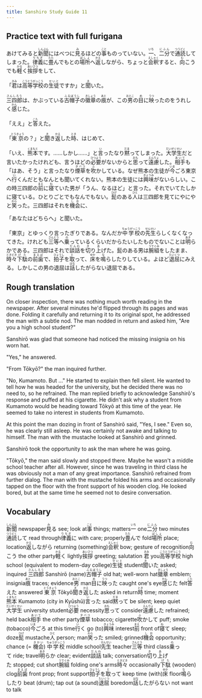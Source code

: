 ```yaml
---
title: Sanshiro Study Guide 11
---
```


## Practice text with full furigana

<p>
あけてみると<ruby><rb>新聞</rb><rt>しんぶん</rt></ruby>にはべつに<ruby><rb>見</rb><rt>み</rt></ruby>るほどの<ruby><rb>事</rb><rt>こと</rt></ruby>ものっていない。<ruby><rb>一</rb><rt>いち</rt></ruby>、<ruby><rb>二分</rb><rt>にふん</rt></ruby>で<ruby><rb>通読</rb><rt>つうどく</rt></ruby>してしまった。<ruby><rb>律義</rb><rt>りちぎ</rt></ruby>に<ruby><rb>畳</rb><rt>たた</rt></ruby>んでもとの<ruby><rb>場所</rb><rt>ばしょ</rt></ruby>へ<ruby><rb>返</rb><rt>かえ</rt></ruby>しながら、ちょっと<ruby><rb>会釈</rb><rt>えしゃく</rt></ruby>すると、<ruby><rb>向</rb><rt>む</rt></ruby>こうでも<ruby><rb>軽</rb><rt>かる</rt></ruby>く<ruby><rb>挨拶</rb><rt>あいさつ</rt></ruby>をして、
</p>

<p>
「<ruby><rb>君</rb><rt>きみ</rt></ruby>は<ruby><rb>高等学校</rb><rt>こうとうがっこう</rt></ruby>の<ruby><rb>生徒</rb><rt>せいと</rt></ruby>ですか」と<ruby><rb>聞</rb><rt>き</rt></ruby>いた。
</p>

<p>
<ruby><rb>三四郎</rb><rt>さんしろう</rt></ruby>は、かぶっている<ruby><rb>古帽子</rb><rt>ふるぼうし</rt></ruby>の<ruby><rb>徽章</rb><rt>きしょう</rt></ruby>の<ruby><rb>痕</rb><rt>あと</rt></ruby>が、この<ruby><rb>男</rb><rt>おとこ</rt></ruby>の<ruby><rb>目</rb><rt>め</rt></ruby>に<ruby><rb>映</rb><rt>うつ</rt></ruby>ったのをうれしく<ruby><rb>感</rb><rt>かん</rt></ruby>じた。
</p>

<p>
「ええ」と<ruby><rb>答</rb><rt>こた</rt></ruby>えた。
</p>

<p>
「<ruby><rb>東京</rb><rt>とうきょう</rt></ruby>の？」と<ruby><rb>聞</rb><rt>き</rt></ruby>き<ruby><rb>返</rb><rt>かえ</rt></ruby>した<ruby><rb>時</rb><rt>とき</rt></ruby>、はじめて、
</p>

<p>
「いえ、<ruby><rb>熊本</rb><rt>くまもと</rt></ruby>です。……しかし……」と<ruby><rb>言</rb><rt>い</rt></ruby>ったなり<ruby><rb>黙</rb><rt>だま</rt></ruby>ってしまった。<ruby><rb>大学生</rb><rt>だいがくせい</rt></ruby>だと言いたかったけれども、言うほどの<ruby><rb>必要</rb><rt>ひつよう</rt></ruby>がないからと<ruby><rb>思</rb><rt>おも</rt></ruby>って<ruby><rb>遠慮</rb><rt>えんりょ</rt></ruby>した。<ruby><rb>相手</rb><rt>あいて</rt></ruby>も「はあ、そう」と言ったなり<ruby><rb>煙草</rb><rt>タバコ</rt></ruby>を<ruby><rb>吹</rb><rt>ふ</rt></ruby>かしている。なぜ熊本の生徒が<ruby><rb>今</rb><rt>いま</rt></ruby>ごろ東京へ<ruby><rb>行</rb><rt>い</rt></ruby>くんだともなんとも聞いてくれない。熊本の生徒には<ruby><rb>興味</rb><rt>きょうみ</rt></ruby>がないらしい。この時三四郎の<ruby><rb>前</rb><rt>まえ</rt></ruby>に<ruby><rb>寝</rb><rt>ね</rt></ruby>ていた男が「うん、なるほど」と言った。それでいてたしかに寝ている。ひとりごとでもなんでもない。<ruby><rb>髭</rb><rt>ひげ</rt></ruby>のある<ruby><rb>人</rb><rt>ひと</rt></ruby>は三四郎を見てにやにやと<ruby><rb>笑</rb><rt>わら</rt></ruby>った。三四郎はそれを<ruby><rb>機会</rb><rt>しお</rt></ruby>に、
</p>

「あなたはどちらへ」と聞いた。

<p>
「東京」とゆっくり言ったぎりである。なんだか<ruby><rb>中学校</rb><rt>ちゅうがっこう</rt></ruby>の<ruby><rb>先生</rb><rt>せんせい</rt></ruby>らしくなくなってきた。けれども<ruby><rb>三等</rb><rt>さんとう</rt></ruby>へ<ruby><rb>乗</rb><rt>の</rt></ruby>っているくらいだからたいしたものでないことは<ruby><rb>明</rb><rt>あき</rt></ruby>らかである。三四郎はそれで<ruby><rb>談話</rb><rt>だんわ</rt></ruby>を<ruby><rb>切</rb><rt>き</rt></ruby>り<ruby><rb>上</rb><rt>あ</rt></ruby>げた。髭のある男は<ruby><rb>腕組</rb><rt>うでぐみ</rt></ruby>をしたまま、<ruby><rb>時々</rb><rt>ときどき</rt></ruby><ruby><rb>下駄</rb><rt>げた</rt></ruby>の<ruby><rb>前歯</rb><rt>まえば</rt></ruby>で、<ruby><rb>拍子</rb><rt>ひょうし</rt></ruby>を<ruby><rb>取</rb><rt>と</rt></ruby>って、<ruby><rb>床</rb><rt>ゆか</rt></ruby>を<ruby><rb>鳴</rb><rt>な</rt></ruby>らしたりしている。よほど<ruby><rb>退屈</rb><rt>たいくつ</rt></ruby>にみえる。しかしこの男の退屈は<ruby><rb>話</rb><rt>はな</rt></ruby>したがらない退屈である。 
</p>


## Rough translation

On closer inspection, there was nothing much worth reading in the newspaper. After several minutes he'd flipped through its pages and was done. Folding it carefully and returning it to its original spot, he addressed the man with a subtle nod. The man nodded in return and asked him, "Are you a high school student?" 

Sanshirō was glad that someone had noticed the missing insignia on his worn hat.

"Yes," he answered.

"From Tōkyō?" the man inquired further.

"No, Kumamoto. But ..." He started to explain then fell silent. He wanted to tell how he was headed for the university, but he decided there was no need to, so he refrained. The man replied briefly to acknowledge Sanshirō's response and puffed at his cigarette. He didn't ask why a student from Kumamoto would be heading toward Tōkyō at this time of the year. He seemed to take no interest in students from Kumamoto.

At this point the man dozing in front of Sanshirō said, "Yes, I see." Even so, he was clearly still asleep. He was certainly not awake and talking to himself. The man with the mustache looked at Sanshirō and grinned.

Sanshirō took the opportunity to ask the man where he was going.

"Tōkyō," the man said slowly and stopped there. Maybe he wasn't a middle school teacher after all. However, since he was traveling in third class he was obviously not a man of any great importance. Sanshirō refrained from further dialog. The man with the mustache folded his arms and occasionally tapped on the floor with the front support of his wooden clog. He looked bored, but at the same time he seemed not to desire conversation. 


## Vocabulary

<p>
<span class="vocabstudy"><ruby><rb>新聞</rb><rt>しんぶん</rt></ruby>&nbsp;newspaper</span><span class="vocabstudy"><ruby><rb>見</rb><rt>み</rt></ruby>る&nbsp;see; look at</span><span class="vocabstudy"><ruby><rb>事</rb><rt>こと</rt></ruby>&nbsp;things; matters</span><span class="vocabstudy"><ruby><rb>一</rb><rt>いち</rt></ruby>&nbsp;one</span><span class="vocabstudy"><ruby><rb>二分</rb><rt>にふん</rt></ruby>&nbsp;two minutes</span><span class="vocabstudy"><ruby><rb>通読</rb><rt>つうどく</rt></ruby>して&nbsp;read through</span><span class="vocabstudy"><ruby><rb>律義</rb><rt>りちぎ</rt></ruby>に&nbsp;with care; properly</span><span class="vocabstudy"><ruby><rb>畳</rb><rt>たた</rt></ruby>んで&nbsp;fold</span><span class="vocabstudy"><ruby><rb>場所</rb><rt>ばしょ</rt></ruby>&nbsp;place; location</span><span class="vocabstudy"><ruby><rb>返</rb><rt>かえ</rt></ruby>しながら&nbsp;returning (something)</span><span class="vocabstudy"><ruby><rb>会釈</rb><rt>えしゃく</rt></ruby>&nbsp;bow; gesture of recognition</span><span class="vocabstudy"><ruby><rb>向</rb><rt>む</rt></ruby>こう&nbsp;the other party</span><span class="vocabstudy"><ruby><rb>軽</rb><rt>かる</rt></ruby>く&nbsp;lightly</span><span class="vocabstudy"><ruby><rb>挨拶</rb><rt>あいさつ</rt></ruby>&nbsp;greeting; salutation</span>
<span class="vocabstudy"><ruby><rb>君</rb><rt>きみ</rt></ruby>&nbsp;you</span><span class="vocabstudy"><ruby><rb>高等学校</rb><rt>こうとうがっこう</rt></ruby>&nbsp;high school (equivalent to modern-day college)</span><span class="vocabstudy"><ruby><rb>生徒</rb><rt>せいと</rt></ruby>&nbsp;student</span><span class="vocabstudy"><ruby><rb>聞</rb><rt>き</rt></ruby>いた&nbsp;asked; inquired</span>
<span class="vocabstudy"><ruby><rb>三四郎</rb><rt>さんしろう</rt></ruby>&nbsp;Sanshirō (name)</span><span class="vocabstudy"><ruby><rb>古帽子</rb><rt>ふるぼうし</rt></ruby>&nbsp;old hat; well-worn hat</span><span class="vocabstudy"><ruby><rb>徽章</rb><rt>きしょう</rt></ruby>&nbsp;emblem; insignia</span><span class="vocabstudy"><ruby><rb>痕</rb><rt>あと</rt></ruby>&nbsp;traces; evidence</span><span class="vocabstudy"><ruby><rb>男</rb><rt>おとこ</rt></ruby>&nbsp;man</span><span class="vocabstudy"><ruby><rb>目</rb><rt>め</rt></ruby>に<ruby><rb>映</rb><rt>うつ</rt></ruby>った&nbsp;caught one's eye</span><span class="vocabstudy"><ruby><rb>感</rb><rt>かん</rt></ruby>じた&nbsp;felt</span>
<span class="vocabstudy"><ruby><rb>答</rb><rt>こた</rt></ruby>えた&nbsp;answered</span>
<span class="vocabstudy"><ruby><rb>東京</rb><rt>とうきょう</rt></ruby>&nbsp;Tōkyō</span><span class="vocabstudy"><ruby><rb>聞</rb><rt>き</rt></ruby>き<ruby><rb>返</rb><rt>かえ</rt></ruby>した&nbsp;asked in return</span><span class="vocabstudy"><ruby><rb>時</rb><rt>とき</rt></ruby>&nbsp;time; moment</span>
<span class="vocabstudy"><ruby><rb>熊本</rb><rt>くまもと</rt></ruby>&nbsp;Kumamoto (city in Kyūshū)</span><span class="vocabstudy"><ruby><rb>言</rb><rt>い</rt></ruby>った&nbsp;said</span><span class="vocabstudy"><ruby><rb>黙</rb><rt>だま</rt></ruby>って&nbsp;be silent; keep quiet</span><span class="vocabstudy"><ruby><rb>大学生</rb><rt>だいがくせい</rt></ruby>&nbsp;university student</span><span class="vocabstudy"><ruby><rb>必要</rb><rt>ひつよう</rt></ruby>&nbsp;necessity</span><span class="vocabstudy"><ruby><rb>思</rb><rt>おも</rt></ruby>って&nbsp;consider</span><span class="vocabstudy"><ruby><rb>遠慮</rb><rt>えんりょ</rt></ruby>した&nbsp;refrained; held back</span><span class="vocabstudy"><ruby><rb>相手</rb><rt>あいて</rt></ruby>&nbsp;the other party</span><span class="vocabstudy"><ruby><rb>煙草</rb><rt>タバコ</rt></ruby>&nbsp;tobacco; cigarette</span><span class="vocabstudy"><ruby><rb>吹</rb><rt>ふ</rt></ruby>かして&nbsp;puff; smoke (tobacco)</span><span class="vocabstudy"><ruby><rb>今</rb><rt>いま</rt></ruby>ごろ&nbsp;at this time</span><span class="vocabstudy"><ruby><rb>行</rb><rt>い</rt></ruby>く&nbsp;go (to)</span><span class="vocabstudy"><ruby><rb>興味</rb><rt>きょうみ</rt></ruby>&nbsp;interest</span><span class="vocabstudy"><ruby><rb>前</rb><rt>まえ</rt></ruby>&nbsp;front of</span><span class="vocabstudy"><ruby><rb>寝</rb><rt>ね</rt></ruby>て&nbsp;sleep; doze</span><span class="vocabstudy"><ruby><rb>髭</rb><rt>ひげ</rt></ruby>&nbsp;mustache</span><span class="vocabstudy"><ruby><rb>人</rb><rt>ひと</rt></ruby>&nbsp;person; man</span><span class="vocabstudy"><ruby><rb>笑</rb><rt>わら</rt></ruby>った&nbsp;smiled; grinned</span><span class="vocabstudy"><ruby><rb>機会</rb><rt>しお</rt></ruby>&nbsp;opportunity; chance (= <ruby><rb>機会</rb><rt>きかい</rt></ruby>)</span>
<span class="vocabstudy"><ruby><rb>中学校</rb><rt>ちゅうがっこう</rt></ruby>&nbsp;middle school</span><span class="vocabstudy"><ruby><rb>先生</rb><rt>せんせい</rt></ruby>&nbsp;teacher</span><span class="vocabstudy"><ruby><rb>三等</rb><rt>さんとう</rt></ruby>&nbsp;third class</span><span class="vocabstudy"><ruby><rb>乗</rb><rt>の</rt></ruby>って&nbsp;ride; travel</span><span class="vocabstudy"><ruby><rb>明</rb><rt>あき</rt></ruby>らか&nbsp;clear; evident</span><span class="vocabstudy"><ruby><rb>談話</rb><rt>だんわ</rt></ruby>&nbsp;talk; conversation</span><span class="vocabstudy"><ruby><rb>切</rb><rt>き</rt></ruby>り<ruby><rb>上</rb><rt>あ</rt></ruby>げた&nbsp;stopped; cut short</span><span class="vocabstudy"><ruby><rb>腕組</rb><rt>うでぐみ</rt></ruby>&nbsp;folding one's arms</span><span class="vocabstudy"><ruby><rb>時々</rb><rt>ときどき</rt></ruby>&nbsp;occasionally</span><span class="vocabstudy"><ruby><rb>下駄</rb><rt>げた</rt></ruby>&nbsp;(wooden) clog</span><span class="vocabstudy"><ruby><rb>前歯</rb><rt>まえば</rt></ruby>&nbsp;front prop; front support</span><span class="vocabstudy"><ruby><rb>拍子</rb><rt>ひょうし</rt></ruby>を<ruby><rb>取</rb><rt>と</rt></ruby>って&nbsp;keep time (with)</span><span class="vocabstudy"><ruby><rb>床</rb><rt>ゆか</rt></ruby>&nbsp;floor</span><span class="vocabstudy"><ruby><rb>鳴</rb><rt>な</rt></ruby>らしたり&nbsp;beat (drum); tap out (a sound)</span><span class="vocabstudy"><ruby><rb>退屈</rb><rt>たいくつ</rt></ruby>&nbsp;boredom</span><span class="vocabstudy"><ruby><rb>話</rb><rt>はな</rt></ruby>したがらない&nbsp;not want to talk</span>
</p>
